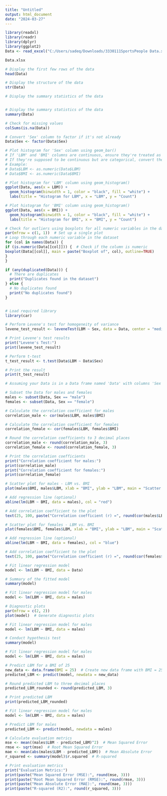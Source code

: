 ---
title: "Untitled"
output: html_document
date: "2024-03-27"
---

```{r }
library(readxl)
library(readr)
library(dplyr)
library(ggplot2)
Data <- read_excel("C:/Users/sadeq/Downloads/3330111SportsPeople Data.xlsx")
```


```{r }
Data.xlsx

```


```{r}
# Display the first few rows of the data
head(Data)
```

```{r}
# Display the structure of the data
str(Data)

```

```{r}
# Display the summary statistics of the data
```


```{r}
```


```{r}
# Display the summary statistics of the data
summary(Data)
```
```{r}
# Check for missing values
colSums(is.na(Data))
```
```{r}
# Convert 'Sex' column to factor if it's not already
Data$Sex <- factor(Data$Sex)

# Plot histogram for 'Sex' column using geom_bar()
# If 'LBM' and 'BMI' columns are continuous, ensure they're treated as such
# If they're supposed to be continuous but are categorical, convert them to numeric
# Example:
# Data$LBM <- as.numeric(Data$LBM)
# Data$BMI <- as.numeric(Data$BMI)

# Plot histogram for 'LBM' column using geom_histogram()
ggplot(Data, aes(x = LBM)) +
  geom_histogram(binwidth = 1, color = "black", fill = "white") +
  labs(title = "Histogram for LBM", x = "LBM", y = "Count")

# Plot histogram for 'BMI' column using geom_histogram()
ggplot(Data, aes(x = BMI)) +
  geom_histogram(binwidth = 1, color = "black", fill = "white") +
  labs(title = "Histogram for BMI", x = "BMI", y = "Count")

```


```{r}
# Check for outliers using boxplots for all numeric variables in the dataset
par(mfrow = c(1, 1))  # Set up a single plot
# Loop through each numeric variable in the dataset
for (col in names(Data)) {
if (is.numeric(Data[[col]])) {  # Check if the column is numeric
boxplot(Data[[col]], main = paste("Boxplot of", col), outline=TRUE)
}
}
```


```{r}
if (any(duplicated(Data))) {
  # There are duplicates
  print("Duplicates found in the dataset")
} else {
  # No duplicates found
  print("No duplicates found")
}



```


```{r}

# Load required library
library(car)

# Perform Levene's test for homogeneity of variance
levene_test_result <- leveneTest(LBM ~ Sex, data = Data, center = "median")

# Print Levene's test results
print("Levene's Test:")
print(levene_test_result)


```
```{r}
# Perform t-test
t_test_result <- t.test(Data$LBM ~ Data$Sex)

# Print the result
print(t_test_result)


```
```{r}
# Assuming your Data is in a Data frame named 'Data' with columns 'Sex', 'LBM', and 'BMI'

# Subset the Data for males and females
males <- subset(Data, Sex == "male")
females <- subset(Data, Sex == "female")

# Calculate the correlation coefficient for males
correlation_male <- cor(males$LBM, males$BMI)

# Calculate the correlation coefficient for females
correlation_female <- cor(females$LBM, females$BMI)

# Round the correlation coefficients to 3 decimal places
correlation_male <- round(correlation_male, 3)
correlation_female <- round(correlation_female, 3)

# Print the correlation coefficients
print("Correlation coefficient for males:")
print(correlation_male)
print("Correlation coefficient for females:")
print(correlation_female)

```
```{r}
# Scatter plot for males - LBM vs. BMI
plot(males$BMI, males$LBM, xlab = "BMI", ylab = "LBM", main = "Scatter plot of LBM vs. BMI (Males)")

# Add regression line (optional)
abline(lm(LBM ~ BMI, data = males), col = "red")

# Add correlation coefficient to the plot
text(25, 100, paste("Correlation coefficient (r) =", round(cor(males$LBM, males$BMI), 3)), adj = 0)

# Scatter plot for females - LBM vs. BMI
plot(females$BMI, females$LBM, xlab = "BMI", ylab = "LBM", main = "Scatter plot of LBM vs. BMI (Females)")

# Add regression line (optional)
abline(lm(LBM ~ BMI, data = females), col = "blue")

# Add correlation coefficient to the plot
text(25, 100, paste("Correlation coefficient (r) =", round(cor(females$LBM, females$BMI), 3)), adj = 0)


```


```{r}
# Fit linear regression model
model <- lm(LBM ~ BMI, data = Data)

# Summary of the fitted model
summary(model)

```
```{r}
# Fit linear regression model for males
model <- lm(LBM ~ BMI, data = males)

# Diagnostic plots
par(mfrow = c(2, 2))  
plot(model)  # Generate diagnostic plots

```
```{r}
# Fit linear regression model for males
model <- lm(LBM ~ BMI, data = males)

# Conduct hypothesis test
summary(model)

```
```{r}
# Fit linear regression model for males
model <- lm(LBM ~ BMI, data = males)

# Predict LBM for a BMI of 25
new_data <- data.frame(BMI = 25)  # Create new data frame with BMI = 25
predicted_LBM <- predict(model, newdata = new_data)

# Round predicted LBM to three decimal places
predicted_LBM_rounded <- round(predicted_LBM, 3)

# Print predicted LBM
print(predicted_LBM_rounded)

```
```{r}
# Fit linear regression model for males
model <- lm(LBM ~ BMI, data = males)

# Predict LBM for males
predicted_LBM <- predict(model, newdata = males)

# Calculate evaluation metrics
mse <- mean((males$LBM - predicted_LBM)^2)  # Mean Squared Error
rmse <- sqrt(mse)  # Root Mean Squared Error
mae <- mean(abs(males$LBM - predicted_LBM))  # Mean Absolute Error
r_squared <- summary(model)$r.squared  # R-squared

# Print evaluation metrics
print("Evaluation Metrics:")
print(paste("Mean Squared Error (MSE):", round(mse, 3)))
print(paste("Root Mean Squared Error (RMSE):", round(rmse, 3)))
print(paste("Mean Absolute Error (MAE):", round(mae, 3)))
print(paste("R-squared (R2):", round(r_squared, 3)))

```

